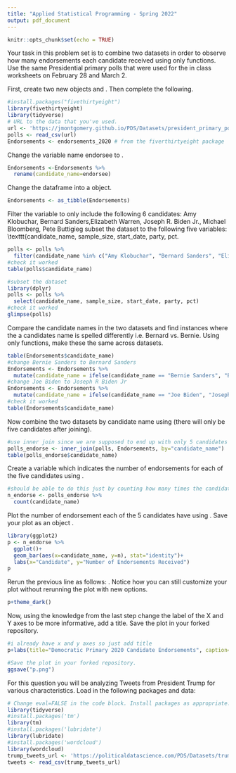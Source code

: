 ```yaml
---
title: "Applied Statistical Programming - Spring 2022"
output: pdf_document
---
```


```r
knitr::opts_chunk$set(echo = TRUE)
```

\begin{center}
{\Large{\textbf{Problem Set 3}}} \\
\vspace{4 bp}
Due Wednesday, March 16, 10:00 AM (Before Class) \\
\end{center}

\section*{Instructions}
\begin{enumerate}
  \item The following questions should each be answered within an Rmarkdown file. Be sure to provide many comments in your code blocks to facilitate grading. Undocumented code will not be graded.
  \item Work on git. Continue to work in the repository you forked from \url{https://github.com/johnsontr/AppliedStatisticalProgramming2022} and add your code for Problem Set 4. Commit and push frequently. Use meaningful commit messages because these will affect your grade.
  \item You may work in teams, but each student should develop their own Rmarkdown file. To be clear, there should be no copy and paste. Each keystroke in the assignment should be your own.
  \item For students new to programming, this may take a while. Get started.
\end{enumerate}

\section*{\texttt{tidyverse}}

Your task in this problem set is to combine two datasets in order to observe how many endorsements each candidate received using only \texttt{dplyr} functions. Use the same Presidential primary polls that were used for the in class worksheets on February 28 and March 2.\

First, create two new objects \texttt{polls} and \texttt{Endorsements}. Then complete the following.
```r
#install.packages("fivethirtyeight")
library(fivethirtyeight)
library(tidyverse)
# URL to the data that you've used.
url <- 'https://jmontgomery.github.io/PDS/Datasets/president_primary_polls_feb2020.csv'
polls <- read_csv(url)
Endorsements <- endorsements_2020 # from the fiverthirtyeight package
```
Change the \texttt{Endorsements} variable name endorsee to \texttt{candidate\_name}.
```r
Endorsements <-Endorsements %>% 
  rename(candidate_name=endorsee)
```
Change the \texttt{Endorsements} dataframe into a \texttt{tibble} object.
```r
Endorsements <- as_tibble(Endorsements)
```
Filter the \texttt{poll} variable to only include the following 6 candidates: Amy Klobuchar, Bernard Sanders,Elizabeth Warren, Joseph R. Biden Jr., Michael Bloomberg, Pete Buttigieg \textbf{and} subset the dataset to the following five variables: \texttt{candidate\_name, sample\_size, start\_date, party, pct.
```r
polls <- polls %>% 
  filter(candidate_name %in% c("Amy Klobuchar", "Bernard Sanders", "Elizabeth Warren", "Joseph R. Biden Jr.", "Michael Bloomberg", "Pete Buttigieg"))
#check it worked
table(polls$candidate_name)

#subset the dataset 
library(dplyr)
polls <- polls %>% 
  select(candidate_name, sample_size, start_date, party, pct)
#check it worked
glimpse(polls)
```
Compare the candidate names in the two datasets and find instances where the a candidates name is spelled differently i.e. Bernard vs. Bernie. Using only \texttt{dplyr} functions, make these the same across datasets. 
```r
table(Endorsements$candidate_name)
#change Bernie Sanders to Bernard Sanders
Endorsements <- Endorsements %>% 
  mutate(candidate_name = ifelse(candidate_name == "Bernie Sanders", "Bernard Sanders", candidate_name))
#change Joe Biden to Joseph R Biden Jr
Endorsements <- Endorsements %>% 
  mutate(candidate_name = ifelse(candidate_name == "Joe Biden", "Joseph R. Biden Jr.", candidate_name))
#check it worked
table(Endorsements$candidate_name)
```
Now combine the two datasets by candidate name using \texttt{dplyr} (there will only be five candidates after joining).
```r
#use inner join since we are supposed to end up with only 5 candidates after joining and endorsements doesn't have bloomberg
polls_endorse <- inner_join(polls, Endorsements, by="candidate_name")
table(polls_endorse$candidate_name)
```
Create a variable which indicates the number of endorsements for each of the five candidates using \texttt{dplyr}.
```r
#should be able to do this just by counting how many times the candidate name appears in the dataset
n_endorse <- polls_endorse %>% 
  count(candidate_name)
```
Plot the number of endorsement each of the 5 candidates have using \texttt{ggplot()}. Save your plot as an object \texttt{p}.
```r
library(ggplot2)
p <- n_endorse %>% 
  ggplot()+
  geom_bar(aes(x=candidate_name, y=n), stat="identity")+
  labs(x="Candidate", y="Number of Endorsements Received")
p
```
Rerun the previous line as follows: \texttt{p + theme\_dark()}. Notice how you can still customize your plot without rerunning the plot with new options.
```r
p+theme_dark()
```
Now, using the knowledge from the last step change the label of the X and Y axes to be more informative, add a title. Save the plot in your forked repository.
```r
#i already have x and y axes so just add title
p+labs(title="Democratic Primary 2020 Candidate Endorsements", caption="data from https://jmontgomery.github.io/PDS/Datasets/president_primary_polls_feb2020.csv")

#Save the plot in your forked repository.
ggsave("p.png")
```
\newpage


\section*{Text-as-Data with \texttt{tidyverse}}

For this question you will be analyzing Tweets from President Trump for various characteristics. Load in the following packages and data:

```r
# Change eval=FALSE in the code block. Install packages as appropriate.
library(tidyverse)
#install.packages('tm')
library(tm) 
#install.packages('lubridate')
library(lubridate)
#install.packages('wordcloud')
library(wordcloud)
trump_tweets_url <- 'https://politicaldatascience.com/PDS/Datasets/trump_tweets.csv'
tweets <- read_csv(trump_tweets_url)
```

\begin{itemize}
  \item First separate the \texttt{created\_at} variable into two new variables where the date and the time are in separate columns. After you do that, then report the range of dates that is in this dataset.
  \item Using \texttt{dplyr} subset the data to only include original tweets (remove retweents) and show the text of the President's \textbf{top 5} most popular and most retweeted tweets. (Hint: The \texttt{match} function can help you find the index once you identify the largest values.) 
  \item Create a \textit{corpus} of the tweet content and put this into the object \texttt{Corpus} using the \texttt{tm} (text mining) package. (Hint: Do the assigned readings.)
  \item Remove extraneous whitespace, remove numbers and punctuation, convert everything to lower case and remove 'stop words' that have little substantive meaning (the, a, it).
  \item Now create a \texttt{wordcloud} to visualize the top 50 words the President uses in his tweets. Use only words that occur at least three times. Display the plot with words in random order and use 50 random colors. Save the plot into your forked repository.\item Create a \textit{document term matrix} called \texttt{DTM} that includes the argument \texttt{ control = list(weighting = weightTfIdf)}
  \item Finally, report the 50 words with the the highest tf.idf scores using a lower frequency bound of .8.
\end{itemize}
